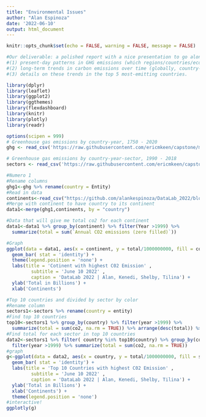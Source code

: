 ```yaml
---
title: "Environmental Issues"
author: "Alan Espinoza"
date: '2022-06-10'
output: html_document
---
```


```r

knitr::opts_chunk$set(echo = FALSE, warning = FALSE, message = FALSE)

```



```r

#Our deliverable: a polished report with a nice presentation to go along with it. The report should show interesting things about …
#(1) present-day patterns in GHG emissions (which regions/countries/economic sectors are the biggest emitters? Which emit the least?)
#(2) long-term trends in carbon emissions over time (globally, country-by-county, and sector-by-sector);
#(3) details on these trends in the top 5 most-emitting countries.

library(dplyr)
library(leaflet)
library(ggplot2)
library(ggthemes)
library(flexdashboard)
library(knitr)
library(plotly)
library(readr)

options(scipen = 999)
# Greenhouse gas emissions by country-year, 1750 - 2020
ghg <- read_csv('https://raw.githubusercontent.com/ericmkeen/capstone/master/co2.csv')

# Greenhouse gas emissions by country-year-sector, 1990 - 2018
sectors <- read_csv('https://raw.githubusercontent.com/ericmkeen/capstone/master/co2_sectors.csv')

```


```r
#Numero 1
#Rename columns
ghg1<-ghg %>% rename(country = Entity)
#Read in data
continents<-read_csv("https://github.com/alankespinoza/DataLab_2022/blob/master/BootCamp/Day8/csvData.csv")
#Merge with continent to have country to its continent
data1<-merge(ghg1,continents, by = "country")

#Data that will give me total co2 for each continent
data1<-data1 %>% group_by(continent) %>% filter(Year >1999) %>% 
  summarize(total = sum(`Annual CO2 emissions (zero filled)`))

#Graph 
ggplot(data = data1, aes(x = continent, y = total/1000000000, fill = continent)) +
  geom_bar( stat = 'identity') +
  theme(legend.position = 'none') +
  labs(title = 'Cotinent with highest C02 Emission' ,
         subtitle = 'June 10 2022' ,
         caption = 'DataLab 2022 | Alan, Kenedi, Shelby, Tilina') +
  ylab('Total in Billions') +
  xlab('Continents')

#Top 10 countries and divided by sector by color
#Rename column
sectors1<-sectors %>% rename(country = entity)
#Find top 10 countries
top10<-sectors1 %>% group_by(country) %>% filter(year >1999) %>% 
  summarize(total = sum(co2, na.rm = TRUE)) %>% arrange(desc(total)) %>% head(10)
#Find total for each sector in top 10 countries
data2<-sectors1 %>% filter( country %in% top10$country) %>% group_by(country,sector) %>%
  filter(year >1999) %>% summarize(total = sum(co2, na.rm = TRUE))
#graph
g<-ggplot(data = data2, aes(x = country, y = total/1000000000, fill = sector)) +
  geom_bar( stat = 'identity') +
  labs(title = 'Top 10 Countries with highest C02 Emission' ,
         subtitle = 'June 10 2022' ,
         caption = 'DataLab 2022 | Alan, Kenedi, Shelby, Tilina') +
  ylab('Total in Billions') +
  xlab('Continents') +
  theme(legend.position = 'none')
#interactive!
ggplotly(g)

  

```
